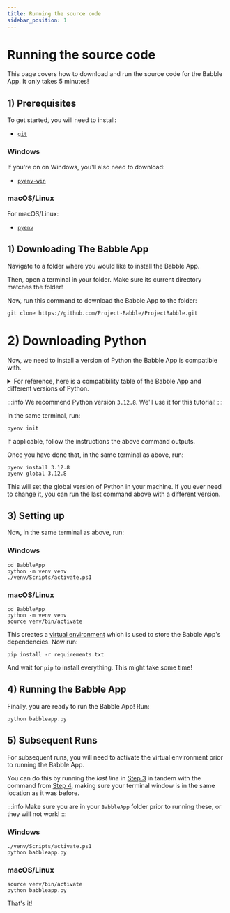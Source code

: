 ```yaml
---
title: Running the source code
sidebar_position: 1
---
```


# Running the source code

This page covers how to download and run the source code for the Babble App. It only takes 5 minutes!

## 1) Prerequisites

To get started, you will need to install:

- [`git`](https://git-scm.com/downloads)

### Windows

If you're on on Windows, you'll also need to download:
- [`pyenv-win`](https://github.com/pyenv-win/pyenv-win)

### macOS/Linux

For macOS/Linux:
- [`pyenv`](https://github.com/pyenv/pyenv)

## 1) Downloading The Babble App

Navigate to a folder where you would like to install the Babble App.

Then, open a terminal in your folder. Make sure its current directory matches the folder!

Now, run this command to download the Babble App to the folder:

```
git clone https://github.com/Project-Babble/ProjectBabble.git
```

# 2) Downloading Python

Now, we need to install a version of Python the Babble App is compatible with.

<details>
  <summary>For reference, here is a compatibility table of the Babble App and different versions of Python.</summary>

| < 3.7 | 3.8 | 3.9 | 3.10 | 3.11 | 3.12 | 3.13 |
|:------:|:---:|:---:|:----:|:----:|:----:|:----:|
|    ❌   |  ⚠️  |  ⚠️  |   ✅  |   ✅  |   ✅  |   ❌  |

:::danger
In theory, the Babble App *may* work on versions of Python as low as 3.5. We cannot guarantee its stability these versions, proceed at your own risk if you do!
:::

:::warning
With the upcoming addition of Vive Facial Tracker support to the Babble App, the lowest version of Python supported going into the future will be 3.10.  
:::

:::note
Python `3.13` support is planned once key dependencies are built against `3.13`, namely `onnxruntime-directml` and `onnxruntime-gpu`.

While not supported, nightly builds of the above dependencies exist that enable this. Microsoft outlines how to set this up [here](https://github.com/microsoft/onnxruntime/issues/22274#issuecomment-2423585092). 

:::
</details>

:::info
We recommend Python version `3.12.8`. We'll use it for this tutorial!
:::

In the same terminal, run:

```
pyenv init
```

If applicable, follow the instructions the above command outputs.

Once you have done that, in the same terminal as above, run:

```
pyenv install 3.12.8
pyenv global 3.12.8
```

This will set the global version of Python in your machine. If you ever need to change it, you can run the last command above with a different version.

## 3) Setting up 

Now, in the same terminal as above, run:

### Windows

```
cd BabbleApp
python -m venv venv
./venv/Scripts/activate.ps1
```

### macOS/Linux

```
cd BabbleApp
python -m venv venv
source venv/bin/activate
```

This creates a [virtual environment](https://www.geeksforgeeks.org/python-virtual-environment/) which is used to store the Babble App's dependencies. Now run:

```
pip install -r requirements.txt
```

And wait for `pip` to install everything. This might take some time!

## 4) Running the Babble App

Finally, you are ready to run the Babble App! Run:

```
python babbleapp.py
```

## 5) Subsequent Runs

For subsequent runs, you will need to activate the virtual environment prior to running the Babble App. 

You can do this by running the *last line* in [Step 3](building#3-setting-up) in tandem with the command from [Step 4](building#4-running-the-babble-app), making sure your terminal window is in the same location as it was before.

:::info
Make sure you are in your `BabbleApp` folder prior to running these, or they will not work!
:::

### Windows

```
./venv/Scripts/activate.ps1
python babbleapp.py
```

### macOS/Linux

```
source venv/bin/activate
python babbleapp.py
```

That's it!
